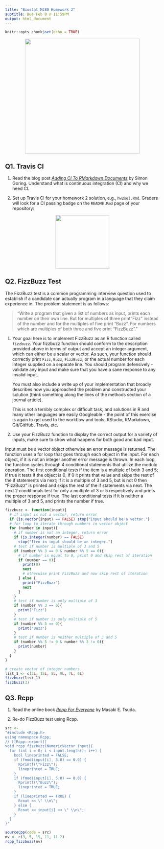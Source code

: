 ```yaml
---
title: "Biostat M280 Homework 2"
subtitle: Due Feb 8 @ 11:59PM
output: html_document
---
```


```r
knitr::opts_chunk$set(echo = TRUE)
```

<p align="center">
  <img src="./fizzbuzz.jpg" height="375">
</p>

## Q1. Travis CI

1. Read the blog post [_Adding CI To RMarkdown Documents_](http://www.goring.org/resources/Adding_CI_To_RMarkdown.html) by Simon Goring. Understand what is continuous integration (CI) and why we need CI.

2. Set up Travis CI for your homework 2 solution, e.g., `hw2sol.Rmd`. Graders will look for a CI passing badge on the `README.Rmd` page of your repository:

<p align="center">
  <img src="./passing.svg" height="175">
</p>


## Q2. FizzBuzz Test

The FizzBuzz test is a common programming interview question used to establish if a candidate can actually program in a language that they claim experience in. The problem statement is as follows:

> "Write a program that given a list of numbers as input, prints each number on their own line. But for multiples of three print "Fizz" instead of the number and for the multiples of five print “Buzz”. For numbers which are multiples of both three and five print “FizzBuzz”."

1. Your goal here is to implement FizzBuzz as an R function called `fizzbuzz`. Your fizzbuzz function should conform to the description provided above in terms of output and accept an integer argument, which can either be a scalar or vector. As such, your function should correctly print `Fizz`, `Buzz`, `FizzBuzz`, or the actual number for each integer supplied on a separate line. You should program defensively - validate any input and make sure that you have a sane response to any invalid input.

    You must also include a write up of your implementation that broadly describes how you approached the problem and constructed your solution (think something along the lines of the methods section of a journal article).

    This is not a terribly complex or difficult task, and solutions in R and many other languages are easily Googleable - the point of this exercise is again to get used to the workflow and tools: RStudio, RMarkdown, Git/GitHub, Travis, etc.

2. Use your FizzBuzz function to display the correct output for a variety of inputs, make sure to show what happens for both good and bad input. 

Input must be a vector object otherwise an error message is returned. The function uses a for loop that goes through each object in the input. For each object, if it is not an integer another error message is thrown. In each loop, the function cycles through 4 conditional statements that utilize the modulo operation. The first conditional tests if the item is a multiple of both 3 and 5; if true it tests if the object is 0; if 0 it prints that value and skips the rest of the if statements via next; if it is a multiple of 3 and 5, but is not 0 then "FizzBuzz" is printed and skips the rest of the if statements via next. The next 2 conditionals test for only a multiple of 3 or 5 respectively and prints the proper response if true. The last conditional tests if it is neither a multiple of 3 and 5, and prints the number if true.

```R
fizzbuzz <- function(input){
  # if input is not a vector, return error
  if (is.vector(input) == FALSE) stop("Input should be a vector.")
  # for loop to iterate through numbers in vector object
  for (number in input){
    # if number is not an integer, return error
    if (is.integer(number) == FALSE)
      stop("Item in input should be an integer.")
    # test if number is multiple of 3 and 5
    if (number %% 3 == 0 & number %% 5 == 0){
      # if number is equal to 0, print 0 and skip rest of iteration
      if (number == 0){
        print(0)
        next
        # otherwise print FizzBuzz and now skip rest of iteration
      } else {
        print("FizzBuzz")
        next
      }
    }
    # test if number is only multiple of 3
    if (number %% 3 == 0){
      print("Fizz")
    }
    # test if number is only multiple of 5
    if (number %% 5 == 0){
      print("Buzz")
    }
    # test if number is neither multiple of 3 and 5
    if (number %% 5 != 0 & number %% 3 != 0){
      print(number)
    }
  }
}

# create vector of integer numbers
list_1 <- c(3L, 15L, 5L, 9L, 7L, 0L)
fizzbuzz(list_1)
fizzbuzz(3)
```

## Q3. Rcpp

1. Read the online book [_Rcpp For Everyone_](https://teuder.github.io/rcpp4everyone_en/) by Masaki E. Tsuda.

2. Re-do FizzBuzz test using Rcpp. 

```R
src <-
"#include <Rcpp.h>
using namespace Rcpp;
// [[Rcpp::export]]
void rcpp_fizzbuzz(NumericVector input){
  for (int i = 0; i < input.length(); i++) {
    bool lineprinted = FALSE;
    if (fmod(input[i], 3.0) == 0.0) {  
      Rprintf(\"Fizz\");
      lineprinted = TRUE;
    }
    if (fmod(input[i], 5.0) == 0.0) {
      Rprintf(\"Buzz\");
      lineprinted = TRUE;
    }
    if (lineprinted == TRUE) {
      Rcout << \" \\n\";
    } else {
      Rcout << input[i] << \" \\n\";
    }
  }
}"

sourceCpp(code = src)
nv <- c(3, 5, 15, 11, 11.2)
rcpp_fizzbuzz(nv)
```

